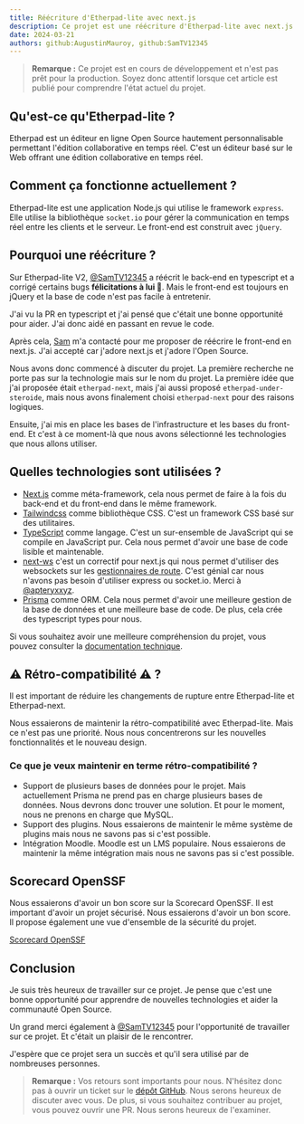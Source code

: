 ```yaml
---
title: Réécriture d'Etherpad-lite avec next.js
description: Ce projet est une réécriture d'Etherpad-lite avec next.js et tailwindcss.
date: 2024-03-21
authors: github:AugustinMauroy, github:SamTV12345
---
```


> **Remarque :** Ce projet est en cours de développement et n'est pas prêt pour la production. Soyez donc attentif lorsque cet article est publié pour comprendre l'état actuel du projet.

## Qu'est-ce qu'Etherpad-lite ?

Etherpad est un éditeur en ligne Open Source hautement personnalisable permettant l'édition collaborative en temps réel. C'est un éditeur basé sur le Web offrant une édition collaborative en temps réel.

## Comment ça fonctionne actuellement ?

Etherpad-lite est une application Node.js qui utilise le framework `express`. Elle utilise la bibliothèque `socket.io` pour gérer la communication en temps réel entre les clients et le serveur. Le front-end est construit avec `jQuery`.

## Pourquoi une réécriture ?

Sur Etherpad-lite V2, [@SamTV12345](https://github.com/SamTV12345) a réécrit le back-end en typescript et a corrigé certains bugs **félicitations à lui 🎉**. Mais le front-end est toujours en jQuery et la base de code n'est pas facile à entretenir.

J'ai vu la PR en typescript et j'ai pensé que c'était une bonne opportunité pour aider. J'ai donc aidé en passant en revue le code.

Après cela, [Sam](https://github.com/SamTV12345) m'a contacté pour me proposer de réécrire le front-end en next.js. J'ai accepté car j'adore next.js et j'adore l'Open Source.

Nous avons donc commencé à discuter du projet. La première recherche ne porte pas sur la technologie mais sur le nom du projet. La première idée que j'ai proposée était `etherpad-next`, mais j'ai aussi proposé `etherpad-under-steroide`, mais nous avons finalement choisi `etherpad-next` pour des raisons logiques.

Ensuite, j'ai mis en place les bases de l'infrastructure et les bases du front-end. Et c'est à ce moment-là que nous avons sélectionné les technologies que nous allons utiliser.

## Quelles technologies sont utilisées ?

- [Next.js](https://nextjs.org/) comme méta-framework, cela nous permet de faire à la fois du back-end et du front-end dans le même framework.
- [Tailwindcss](https://tailwindcss.com/) comme bibliothèque CSS. C'est un framework CSS basé sur des utilitaires.
- [TypeScript](https://www.typescriptlang.org/) comme langage. C'est un sur-ensemble de JavaScript qui se compile en JavaScript pur. Cela nous permet d'avoir une base de code lisible et maintenable.
- [next-ws](https://github.com/apteryxxyz/next-ws) c'est un correctif pour next.js qui nous permet d'utiliser des websockets sur les [gestionnaires de route](https://nextjs.org/docs/app/building-your-application/routing/route-handlers). C'est génial car nous n'avons pas besoin d'utiliser express ou socket.io. Merci à [@apteryxxyz](https://github.com/apteryxxyz).
- [Prisma](https://www.prisma.io/) comme ORM. Cela nous permet d'avoir une meilleure gestion de la base de données et une meilleure base de code. De plus, cela crée des typescript types pour nous.

Si vous souhaitez avoir une meilleure compréhension du projet, vous pouvez consulter la [documentation technique](https://github.com/ether/etherpad-next/blob/main/docs/Techincal.md).

## ⚠️ Rétro-compatibilité ⚠️ ?

Il est important de réduire les changements de rupture entre Etherpad-lite et Etherpad-next.

Nous essaierons de maintenir la rétro-compatibilité avec Etherpad-lite. Mais ce n'est pas une priorité. Nous nous concentrerons sur les nouvelles fonctionnalités et le nouveau design.

### Ce que je veux maintenir en terme rétro-compatibilité ?

- Support de plusieurs bases de données pour le projet. Mais actuellement Prisma ne prend pas en charge plusieurs bases de données. Nous devrons donc trouver une solution. Et pour le moment, nous ne prenons en charge que MySQL.
- Support des plugins. Nous essaierons de maintenir le même système de plugins mais nous ne savons pas si c'est possible.
- Intégration Moodle. Moodle est un LMS populaire. Nous essaierons de maintenir la même intégration mais nous ne savons pas si c'est possible.

## Scorecard OpenSSF

Nous essaierons d'avoir un bon score sur la Scorecard OpenSSF. Il est important d'avoir un projet sécurisé. Nous essaierons d'avoir un bon score.
Il propose également une vue d'ensemble de la sécurité du projet.

[Scorecard OpenSSF](https://github.com/ossf/scorecard)

## Conclusion

Je suis très heureux de travailler sur ce projet. Je pense que c'est une bonne opportunité pour apprendre de nouvelles technologies et aider la communauté Open Source.

Un grand merci également à [@SamTV12345](https://github.com/SamTV12345) pour l'opportunité de travailler sur ce projet. Et c'était un plaisir de le rencontrer.

J'espère que ce projet sera un succès et qu'il sera utilisé par de nombreuses personnes.

> **Remarque :** Vos retours sont importants pour nous. N'hésitez donc pas à ouvrir un ticket sur le [dépôt GitHub](https://github.com/ether/etherpad-next). Nous serons heureux de discuter avec vous. De plus, si vous souhaitez contribuer au projet, vous pouvez ouvrir une PR. Nous serons heureux de l'examiner.
